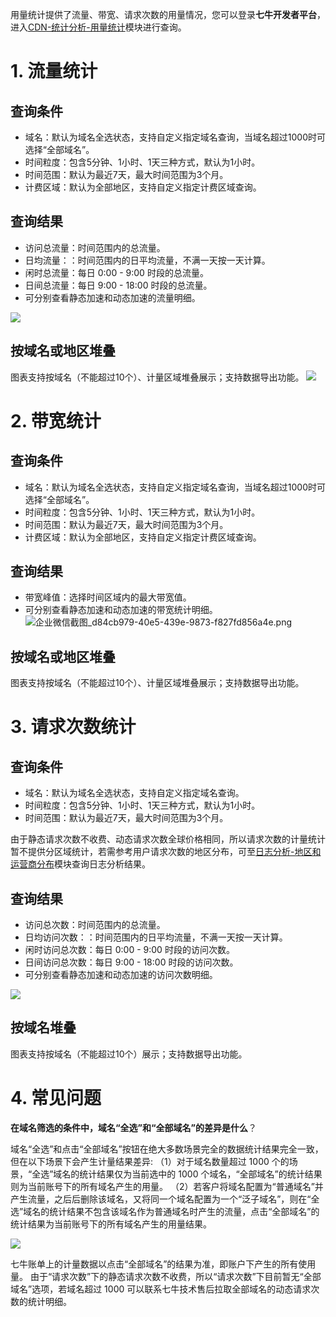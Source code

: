 用量统计提供了流量、带宽、请求次数的用量情况，您可以登录**七牛开发者平台**，进入[CDN-统计分析-用量统计](https://portal.qiniu.com/cdn/statistics-v2/usage/flow "CDN-统计分析-用量统计")模块进行查询。

# 1. 流量统计


## 查询条件
* 域名：默认为域名全选状态，支持自定义指定域名查询，当域名超过1000时可选择“全部域名”。
* 时间粒度：包含5分钟、1小时、1天三种方式，默认为1小时。
* 时间范围：默认为最近7天，最大时间范围为3个月。
* 计费区域：默认为全部地区，支持自定义指定计费区域查询。

## 查询结果

- 访问总流量：时间范围内的总流量。
- 日均流量：：时间范围内的日平均流量，不满一天按一天计算。
- 闲时总流量：每日 0:00 - 9:00 时段的总流量。
- 日间总流量：每日 9:00 - 18:00 时段的总流量。
- 可分别查看静态加速和动态加速的流量明细。

![](https://dn-odum9helk.qbox.me/Fsk23H09pSSJNG29rasC4JSum3Mz)

## 按域名或地区堆叠
图表支持按域名（不能超过10个）、计量区域堆叠展示；支持数据导出功能。
![](https://dn-odum9helk.qbox.me/FjnQmzEaag8LLUl0CvE2TjvC8XdM)

# 2. 带宽统计

## 查询条件
* 域名：默认为域名全选状态，支持自定义指定域名查询，当域名超过1000时可选择“全部域名”。
* 时间粒度：包含5分钟、1小时、1天三种方式，默认为1小时。
* 时间范围：默认为最近7天，最大时间范围为3个月。
* 计费区域：默认为全部地区，支持自定义指定计费区域查询。

## 查询结果
- 带宽峰值：选择时间区域内的最大带宽值。
- 可分别查看静态加速和动态加速的带宽统计明细。
![企业微信截图_d84cb979-40e5-439e-9873-f827fd856a4e.png](https://dn-odum9helk.qbox.me/FhIEeRJ0mhaVU5tZW8quAu_lPNPg)
## 按域名或地区堆叠
图表支持按域名（不能超过10个）、计量区域堆叠展示；支持数据导出功能。

# 3. 请求次数统计
## 查询条件
* 域名：默认为域名全选状态，支持自定义指定域名查询。
* 时间粒度：包含5分钟、1小时、1天三种方式，默认为1小时。
* 时间范围：默认为最近7天，最大时间范围为3个月。

由于静态请求次数不收费、动态请求次数全球价格相同，所以请求次数的计量统计暂不提供分区域统计，若需参考用户请求次数的地区分布，可至[日志分析-地区和运营商分布](https://portal.qiniu.com/cdn/statistics-v2/log/access)模块查询日志分析结果。

## 查询结果
- 访问总次数：时间范围内的总流量。
- 日均访问次数：：时间范围内的日平均流量，不满一天按一天计算。
- 闲时访问总次数：每日 0:00 - 9:00 时段的访问次数。
- 日间访问总次数：每日 9:00 - 18:00 时段的访问次数。
- 可分别查看静态加速和动态加速的访问次数明细。

![](https://dn-odum9helk.qbox.me/FtLuxicFli8aZPd1ixdISKtacPE1)

## 按域名堆叠
图表支持按域名（不能超过10个）展示；支持数据导出功能。

# 4. 常见问题
 <span id="all-selected">**在域名筛选的条件中，域名“全选”和“全部域名”的差异是什么**？</span>

域名“全选”和点击“全部域名”按钮在绝大多数场景完全的数据统计结果完全一致，但在以下场景下会产生计量结果差异:
（1）对于域名数量超过 1000 个的场景，“全选”域名的统计结果仅为当前选中的 1000 个域名，“全部域名”的统计结果则为当前账号下的所有域名产生的用量。
（2）若客户将域名配置为“普通域名”并产生流量，之后后删除该域名，又将同一个域名配置为一个“泛子域名”，则在“全选”域名的统计结果不包含该域名作为普通域名时产生的流量，点击“全部域名”的统计结果为当前账号下的所有域名产生的用量结果。

![](https://dn-odum9helk.qbox.me/FvQEXeqpglDwD-fJ7TddIYAjY9Pp)

七牛账单上的计量数据以点击“全部域名”的结果为准，即账户下产生的所有使用量。
由于“请求次数”下的静态请求次数不收费，所以“请求次数”下目前暂无“全部域名”选项，若域名超过 1000 可以联系七牛技术售后拉取全部域名的动态请求次数的统计明细。 